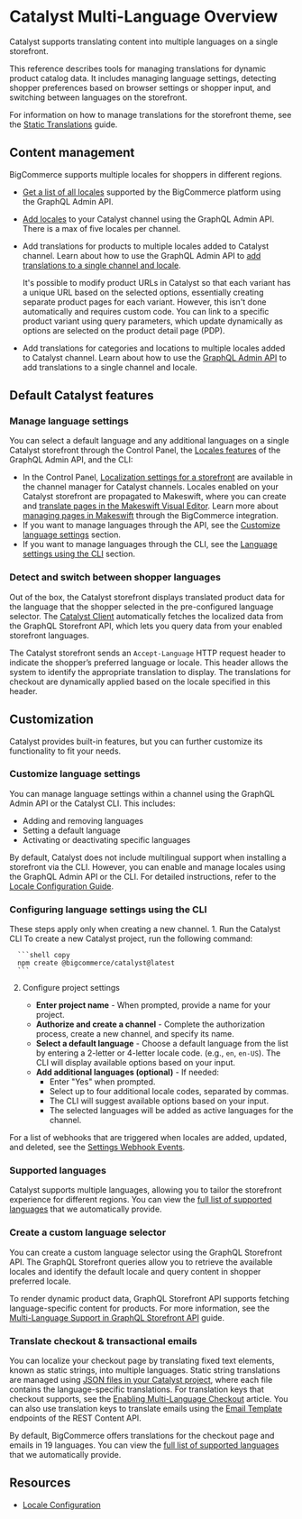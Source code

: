 # Catalyst Multi-Language Overview

Catalyst supports translating content into multiple languages on a single storefront.

This reference describes tools for managing translations for dynamic product catalog data. It includes managing language settings, detecting shopper preferences based on browser settings or shopper input, and switching between languages on the storefront.

For information on how to manage translations for the storefront theme, see the [Static Translations](/docs/storefront/catalyst/content-management/internationalization/static-translations) guide.

## Content management

BigCommerce supports multiple locales for shoppers in different regions.

* [Get a list of all locales](https://developer.bigcommerce.com/docs/store-operations/settings/locales#query-locales-supported-by-the-platform) supported by the BigCommerce platform using the GraphQL Admin API.
* [Add locales](https://developer.bigcommerce.com/docs/store-operations/settings/locales#add-a-locale) to your Catalyst channel using the GraphQL Admin API. There is a max of five locales per channel.
* Add translations for products to multiple locales added to Catalyst channel. Learn about how to use the GraphQL Admin API to [add translations to a single channel and locale](https://developer.bigcommerce.com/docs/store-operations/catalog/msf-international-enhancements).

    It's possible to modify product URLs in Catalyst so that each variant has a unique URL based on the selected options, essentially creating separate product pages for each variant. However, this isn't done automatically and requires custom code. You can link to a specific product variant using query parameters, which update dynamically as options are selected on the product detail page (PDP).
* Add translations for categories and locations to multiple locales added to Catalyst channel. Learn about how to use the [GraphQL Admin API](https://developer.bigcommerce.com/docs/store-operations/translations) to add translations to a single channel and locale.

## Default Catalyst features

### Manage language settings

You can select a default language and any additional languages on a single Catalyst storefront through the Control Panel, the [Locales features](https://developer.bigcommerce.com/docs/store-operations/settings/locales#add-a-locale) of the GraphQL Admin API, and the CLI:

* In the Control Panel, [Localization settings for a storefront](https://support.bigcommerce.com/s/article/Getting-Started-with-Localization-on-Multi-Storefronts?language=en_US#localizing-settings) are available in the channel manager for Catalyst channels. Locales enabled on your Catalyst storefront are propagated to Makeswift, where you can create and [translate pages in the Makeswift Visual Editor](https://docs.makeswift.com/product/localization#localization). Learn more about [managing pages in Makeswift](https://support.bigcommerce.com/s/article/Makeswift?language=en_US#managing-pages) through the BigCommerce integration.
* If you want to manage languages through the API, see the [Customize language settings](#customize-language-settings) section.
* If you want to manage languages through the CLI, see the [Language settings using the CLI](#configuring-language-settings-using-the-cli) section.

### Detect and switch between shopper languages

Out of the box, the Catalyst storefront displays translated product data for the language that the shopper selected in the pre-configured language selector. The [Catalyst Client](/docs/storefront/catalyst/reference/client) automatically fetches the localized data from the GraphQL Storefront API, which lets you query data from your enabled storefront languages.

The Catalyst storefront sends an `Accept-Language` HTTP request header to indicate the shopper’s preferred language or locale. This header allows the system to identify the appropriate translation to display. The translations for checkout are dynamically applied based on the locale specified in this header.

## Customization

Catalyst provides built-in features, but you can further customize its functionality to fit your needs.

### Customize language settings

You can manage language settings within a channel using the GraphQL Admin API or the Catalyst CLI. This includes:

* Adding and removing languages
* Setting a default language
* Activating or deactivating specific languages

By default, Catalyst does not include multilingual support when installing a storefront via the CLI. However, you can enable and manage locales using the GraphQL Admin API or the CLI. For detailed instructions, refer to the [Locale Configuration Guide](https://developer.bigcommerce.com/docs/store-operations/settings/locales).

### Configuring language settings using the CLI

<Callout type="info">
These steps apply only when creating a new channel.
</Callout>
1. Run the Catalyst CLI
    To create a new Catalyst project, run the following command:

      ```shell copy
      npm create @bigcommerce/catalyst@latest
      ```

2. Configure project settings

      * **Enter project name** - When prompted, provide a name for your project.
      * **Authorize and create a channel** -  Complete the authorization process, create a new channel, and specify its name. <br />
      * **Select a default language** - Choose a default language from the list by entering a 2-letter or 4-letter locale code. (e.g., `en`, `en-US`). The CLI will display available options based on your input. <br />
      * **Add additional languages (optional)** - If needed:
        * Enter "Yes" when prompted.
        * Select up to four additional locale codes, separated by commas.
        * The CLI will suggest available options based on your input.
        * The selected languages will be added as active languages for the channel.

For a list of webhooks that are triggered when locales are added, updated, and deleted, see the [Settings Webhook Events](https://developer.bigcommerce.com/docs/integrations/webhooks/events/channels#settings).

### Supported languages

Catalyst supports multiple languages, allowing you to tailor the storefront experience for different regions. You can view the [full list of supported languages](https://developer.bigcommerce.com/docs/storefront/cart-checkout/localization#adding-your-own-translation-values) that we automatically provide.

### Create a custom language selector

You can create a custom language selector using the GraphQL Storefront API. The GraphQL Storefront queries allow you to retrieve the available locales and identify the default locale and query content in shopper preferred locale.

To render dynamic product data, GraphQL Storefront API supports fetching language-specific content for products. For more information, see the [Multi-Language Support in GraphQL Storefront API](https://developer.bigcommerce.com/docs/storefront/graphql/multi-language-support) guide.

### Translate checkout & transactional emails

You can localize your checkout page by translating fixed text elements, known as static strings, into multiple languages. Static string translations are managed using [JSON files in your Catalyst project](/docs/storefront/catalyst/content-management/internationalization/static-translations), where each file contains the language-specific translations. For translation keys that checkout supports, see the [Enabling Multi-Language Checkout](https://developer.bigcommerce.com/docs/storefront/cart-checkout/localization#adding-your-own-translation-values) article. You can also use translation keys to translate emails using the [Email Template](https://developer.bigcommerce.com/docs/rest-content/email-templates#update-a-template) endpoints of the REST Content API.

By default, BigCommerce offers translations for the checkout page and emails in 19 languages. You can view the [full list of supported languages](https://developer.bigcommerce.com/docs/storefront/cart-checkout/localization#adding-your-own-translation-values) that we automatically provide.

## Resources

* [Locale Configuration](/docs/store-operations/settings/locales)

